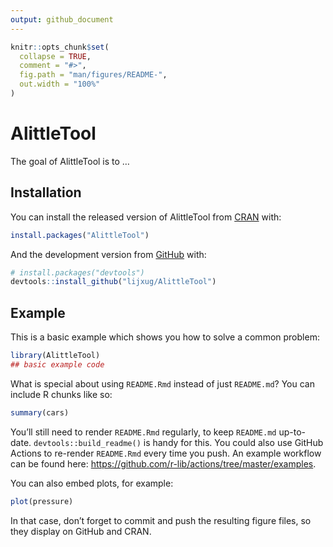```yaml
---
output: github_document
---
```


<!-- README.md is generated from README.Rmd. Please edit that file -->

```r
knitr::opts_chunk$set(
  collapse = TRUE,
  comment = "#>",
  fig.path = "man/figures/README-",
  out.width = "100%"
)
```

# AlittleTool

<!-- badges: start -->
<!-- badges: end -->

The goal of AlittleTool is to ...

## Installation

You can install the released version of AlittleTool from [CRAN](https://CRAN.R-project.org) with:

``` r
install.packages("AlittleTool")
```

And the development version from [GitHub](https://github.com/) with:

``` r
# install.packages("devtools")
devtools::install_github("lijxug/AlittleTool")
```
## Example

This is a basic example which shows you how to solve a common problem:

```r
library(AlittleTool)
## basic example code
```

What is special about using `README.Rmd` instead of just `README.md`? You can include R chunks like so:

```r
summary(cars)
```

You'll still need to render `README.Rmd` regularly, to keep `README.md` up-to-date. `devtools::build_readme()` is handy for this. You could also use GitHub Actions to re-render `README.Rmd` every time you push. An example workflow can be found here: <https://github.com/r-lib/actions/tree/master/examples>.

You can also embed plots, for example:

```r
plot(pressure)
```

In that case, don't forget to commit and push the resulting figure files, so they display on GitHub and CRAN.
